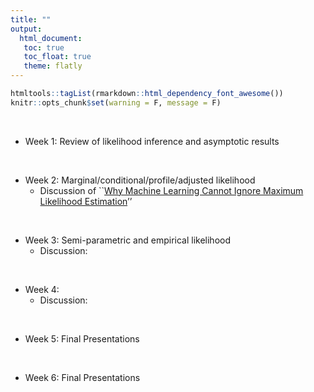 ```yaml
---
title: ""
output: 
  html_document:
   toc: true
   toc_float: true
   theme: flatly
---
```


```r
htmltools::tagList(rmarkdown::html_dependency_font_awesome())
knitr::opts_chunk$set(warning = F, message = F)
```
<br>


- Week 1: Review of likelihood inference and asymptotic results

<br>

- Week 2: Marginal/conditional/profile/adjusted likelihood
  - Discussion of ``[Why Machine Learning Cannot Ignore Maximum Likelihood Estimation](https://arxiv.org/pdf/2110.12112.pdf)'' 

<br>

- Week 3: Semi-parametric and empirical likelihood
  - Discussion:

<br>

- Week 4:
  - Discussion:

<br>

- Week 5: Final Presentations

<br>

- Week 6: Final Presentations




